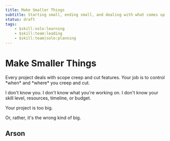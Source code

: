 ```yaml
---
title: Make Smaller Things
subtitle: Starting small, ending small, and dealing with what comes up in-between
status: draft
tags:
    - $skill:solo:learning
    - $skill:team:leading
    - $skill:team|solo:planning
---
```



# Make Smaller Things

<Callout kind="summary">
    Every project deals with scope creep and cut features.
    Your job is to control *when* and *where* you creep and cut.
</Callout>

I don't know you.
I don't know what you're working on.
I don't know your skill level, resources, timeline, or budget.

Your project is too big.

Or, rather, it's the wrong kind of big.

## Arson